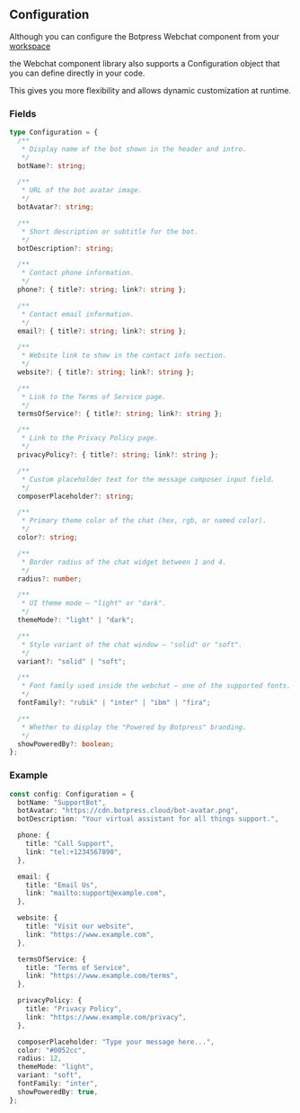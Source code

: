 ## Configuration

Although you can configure the Botpress Webchat component from your [workspace](https://app.botpress.cloud/workspaces/)

the Webchat component library also supports a Configuration object that you can define directly in your code.

This gives you more flexibility and allows dynamic customization at runtime.

### Fields

```ts
type Configuration = {
  /**
   * Display name of the bot shown in the header and intro.
   */
  botName?: string;

  /**
   * URL of the bot avatar image.
   */
  botAvatar?: string;

  /**
   * Short description or subtitle for the bot.
   */
  botDescription?: string;

  /**
   * Contact phone information.
   */
  phone?: { title?: string; link?: string };

  /**
   * Contact email information.
   */
  email?: { title?: string; link?: string };

  /**
   * Website link to show in the contact info section.
   */
  website?: { title?: string; link?: string };

  /**
   * Link to the Terms of Service page.
   */
  termsOfService?: { title?: string; link?: string };

  /**
   * Link to the Privacy Policy page.
   */
  privacyPolicy?: { title?: string; link?: string };

  /**
   * Custom placeholder text for the message composer input field.
   */
  composerPlaceholder?: string;

  /**
   * Primary theme color of the chat (hex, rgb, or named color).
   */
  color?: string;

  /**
   * Border radius of the chat widget between 1 and 4.
   */
  radius?: number;

  /**
   * UI theme mode — "light" or "dark".
   */
  themeMode?: "light" | "dark";

  /**
   * Style variant of the chat window — "solid" or "soft".
   */
  variant?: "solid" | "soft";

  /**
   * Font family used inside the webchat — one of the supported fonts.
   */
  fontFamily?: "rubik" | "inter" | "ibm" | "fira";

  /**
   * Whether to display the "Powered by Botpress" branding.
   */
  showPoweredBy?: boolean;
};
```

### Example

```ts
const config: Configuration = {
  botName: "SupportBot",
  botAvatar: "https://cdn.botpress.cloud/bot-avatar.png",
  botDescription: "Your virtual assistant for all things support.",

  phone: {
    title: "Call Support",
    link: "tel:+1234567890",
  },

  email: {
    title: "Email Us",
    link: "mailto:support@example.com",
  },

  website: {
    title: "Visit our website",
    link: "https://www.example.com",
  },

  termsOfService: {
    title: "Terms of Service",
    link: "https://www.example.com/terms",
  },

  privacyPolicy: {
    title: "Privacy Policy",
    link: "https://www.example.com/privacy",
  },

  composerPlaceholder: "Type your message here...",
  color: "#0052cc",
  radius: 12,
  themeMode: "light",
  variant: "soft",
  fontFamily: "inter",
  showPoweredBy: true,
};
```
